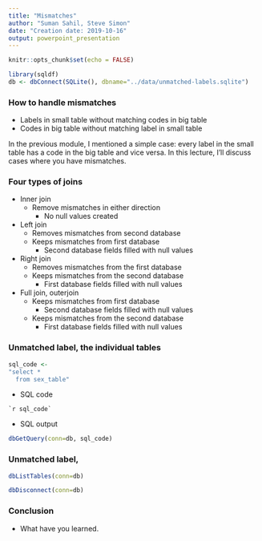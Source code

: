 ```yaml
---
title: "Mismatches"
author: "Suman Sahil, Steve Simon"
date: "Creation date: 2019-10-16"
output: powerpoint_presentation
---
```


```r
knitr::opts_chunk$set(echo = FALSE)
```

```r
library(sqldf)
db <- dbConnect(SQLite(), dbname="../data/unmatched-labels.sqlite")
```

### How to handle mismatches
+ Labels in small table without matching codes in big table
+ Codes in big table without matching label in small table

<div class="notes">

In the previous module, I mentioned a simple case: every label in the small table has a code in the big table and vice versa. In this lecture, I'll discuss cases where you have mismatches.

</div>

### Four types of joins
+ Inner join
  + Remove mismatches in either direction
    + No null values created
+ Left join
  + Removes mismatches from second database
  + Keeps mismatches from first database
    + Second database fields filled with null values
+ Right join
  + Removes mismatches from the first database
  + Keeps mismatches from the second database
    + First database fields filled with null values
+ Full join, outerjoin
  + Keeps mismatches from first database
    + Second database fields filled with null values
  + Keeps mismatches from the second database
    + First database fields filled with null values

<div class="notes">



</div>

### Unmatched label, the individual tables

```r
sql_code <- 
"select * 
  from sex_table"
```
+ SQL code
```
`r sql_code`
```
+ SQL output
```r
dbGetQuery(conn=db, sql_code)
```

<div class="notes">



</div>

### Unmatched label, 

```r
dbListTables(conn=db)
```

```r
dbDisconnect(conn=db)
```

### Conclusion
+ What have you learned.
